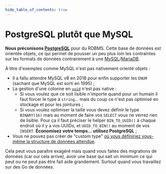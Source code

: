 ```yaml
---
hide_table_of_contents: true
---
```


# PostgreSQL plutôt que MySQL

**Nous préconisons [PostgreSQL](https://www.postgresql.org/)** pour du RDBMS. Cette base de données est orientée objets, ce qui permet de pousser un peu plus loin les contraintes sur les formats de données contrairement à une [MySQL](https://en.wikipedia.org/wiki/MySQL)/[MariaDB](https://en.wikipedia.org/wiki/MariaDB).

À titre d'exemples comme MySQL n'est pas nativement orienté objets :

- Il a fallu attendre MySQL v8 en 2018 pour enfin supporter les `ENUM` (sachant que MySQL est sorti en 1995) ;
- La gestion d'une colonne en [`uuid`](https://en.wikipedia.org/wiki/Universally_unique_identifier) n'est pas native :
  - Si vous voulez que ce soit lisible n'importe quand pour un humain il faut forcer le type à `string`… mais du coup ce n'est pas optimisé en stockage et pour les jointures ;
  - Si vous voulez optimiser la taille vous devez définir le type `BINARY(16)` mais au moment de faire vos `SELECT` vous ne verrez rien de lisible. Pour ça il faut préciser le helper `BIN_TO_UUID()` à chaque endroit où il y a vos UUIDs, et `UUID_TO_BIN()` au moment de vos `INSERT`. **Économisez votre temps… utilisez PostgreSQL** ;
- Vous ne pouvez pas créer de "custom type" [où vous définiriez vous-même la structure de données attendue](https://www.postgresql.org/docs/current/rowtypes.html#ROWTYPES-DECLARING).

Cela peut vous paraître exagéré mais quand vous faites des migrations de données (car oui cela arrive), avoir une base qui sait un minimum ce qui peut ou ne peut pas être fait aide grandement. Surtout quand vous travaillez sur des Go de données.
